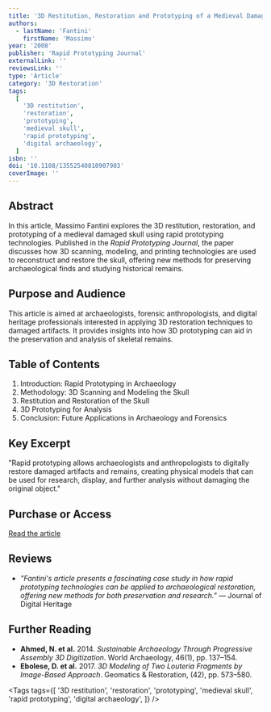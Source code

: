 ```yaml
---
title: '3D Restitution, Restoration and Prototyping of a Medieval Damaged Skull'
authors:
  - lastName: 'Fantini'
    firstName: 'Massimo'
year: '2008'
publisher: 'Rapid Prototyping Journal'
externalLink: ''
reviewsLink: ''
type: 'Article'
category: '3D Restoration'
tags:
  [
    '3D restitution',
    'restoration',
    'prototyping',
    'medieval skull',
    'rapid prototyping',
    'digital archaeology',
  ]
isbn: ''
doi: '10.1108/13552540810907903'
coverImage: ''
---
```


## Abstract

In this article, Massimo Fantini explores the 3D restitution, restoration, and prototyping of a medieval damaged skull using rapid prototyping technologies. Published in the _Rapid Prototyping Journal_, the paper discusses how 3D scanning, modeling, and printing technologies are used to reconstruct and restore the skull, offering new methods for preserving archaeological finds and studying historical remains.

## Purpose and Audience

This article is aimed at archaeologists, forensic anthropologists, and digital heritage professionals interested in applying 3D restoration techniques to damaged artifacts. It provides insights into how 3D prototyping can aid in the preservation and analysis of skeletal remains.

## Table of Contents

1. Introduction: Rapid Prototyping in Archaeology
2. Methodology: 3D Scanning and Modeling the Skull
3. Restitution and Restoration of the Skull
4. 3D Prototyping for Analysis
5. Conclusion: Future Applications in Archaeology and Forensics

## Key Excerpt

"Rapid prototyping allows archaeologists and anthropologists to digitally restore damaged artifacts and remains, creating physical models that can be used for research, display, and further analysis without damaging the original object."

## Purchase or Access

[Read the article](https://www.emerald.com/insight/content/doi/10.1108/13552540810907903/full/html)

## Reviews

- _"Fantini's article presents a fascinating case study in how rapid prototyping technologies can be applied to archaeological restoration, offering new methods for both preservation and research."_ — Journal of Digital Heritage

## Further Reading

- **Ahmed, N. et al.** 2014. _Sustainable Archaeology Through Progressive Assembly 3D Digitization_. World Archaeology, 46(1), pp. 137–154.
- **Ebolese, D. et al.** 2017. _3D Modeling of Two Louteria Fragments by Image-Based Approach_. Geomatics & Restoration, (42), pp. 573–580.

<Tags
  tags={[
    '3D restitution',
    'restoration',
    'prototyping',
    'medieval skull',
    'rapid prototyping',
    'digital archaeology',
  ]}
/>
